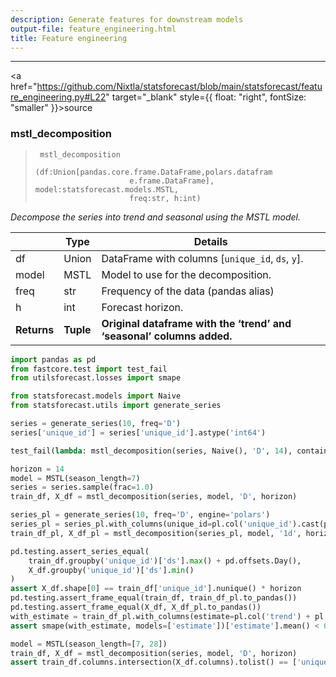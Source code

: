 ```yaml
---
description: Generate features for downstream models
output-file: feature_engineering.html
title: Feature engineering
---
```



------------------------------------------------------------------------

<a
href="https://github.com/Nixtla/statsforecast/blob/main/statsforecast/feature_engineering.py#L22"
target="_blank" style={{ float: "right", fontSize: "smaller" }}>source</a>

### mstl_decomposition

> ``` text
>  mstl_decomposition
>                      (df:Union[pandas.core.frame.DataFrame,polars.datafram
>                      e.frame.DataFrame], model:statsforecast.models.MSTL,
>                      freq:str, h:int)
> ```

*Decompose the series into trend and seasonal using the MSTL model.*

|  | **Type** | **Details** |
|--------|---------------------------|-------------------------------------|
| df | Union | DataFrame with columns \[`unique_id`, `ds`, `y`\]. |
| model | MSTL | Model to use for the decomposition. |
| freq | str | Frequency of the data (pandas alias) |
| h | int | Forecast horizon. |
| **Returns** | **Tuple** | **Original dataframe with the ‘trend’ and ‘seasonal’ columns added.** |


```python
import pandas as pd
from fastcore.test import test_fail
from utilsforecast.losses import smape

from statsforecast.models import Naive
from statsforecast.utils import generate_series
```


```python
series = generate_series(10, freq='D')
series['unique_id'] = series['unique_id'].astype('int64')
```


```python
test_fail(lambda: mstl_decomposition(series, Naive(), 'D', 14), contains='must be an MSTL instance')
```


```python
horizon = 14
model = MSTL(season_length=7)
series = series.sample(frac=1.0)
train_df, X_df = mstl_decomposition(series, model, 'D', horizon)
```


```python
series_pl = generate_series(10, freq='D', engine='polars')
series_pl = series_pl.with_columns(unique_id=pl.col('unique_id').cast(pl.Int64))
train_df_pl, X_df_pl = mstl_decomposition(series_pl, model, '1d', horizon)
```


```python
pd.testing.assert_series_equal(
    train_df.groupby('unique_id')['ds'].max() + pd.offsets.Day(),
    X_df.groupby('unique_id')['ds'].min()
)
assert X_df.shape[0] == train_df['unique_id'].nunique() * horizon
pd.testing.assert_frame_equal(train_df, train_df_pl.to_pandas())
pd.testing.assert_frame_equal(X_df, X_df_pl.to_pandas())
with_estimate = train_df_pl.with_columns(estimate=pl.col('trend') + pl.col('seasonal'))
assert smape(with_estimate, models=['estimate'])['estimate'].mean() < 0.1
```


```python
model = MSTL(season_length=[7, 28])
train_df, X_df = mstl_decomposition(series, model, 'D', horizon)
assert train_df.columns.intersection(X_df.columns).tolist() == ['unique_id', 'ds', 'trend', 'seasonal7', 'seasonal28']
```

